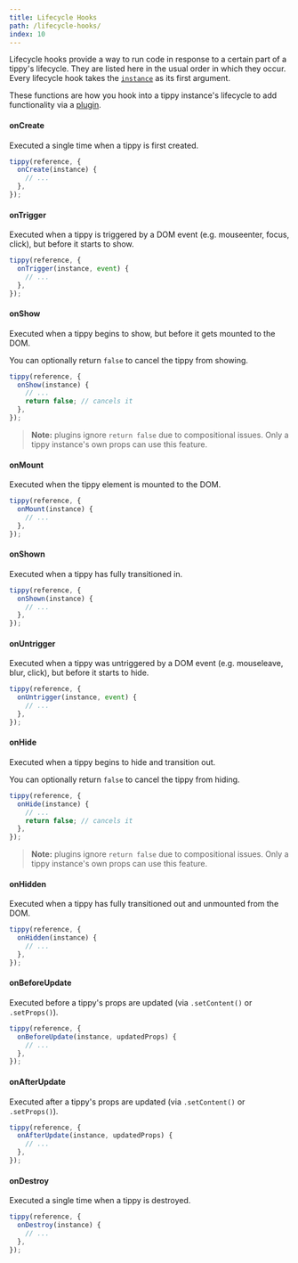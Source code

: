 ```yaml
---
title: Lifecycle Hooks
path: /lifecycle-hooks/
index: 10
---
```


Lifecycle hooks provide a way to run code in response to a certain part of a
tippy's lifecycle. They are listed here in the usual order in which they occur.
Every lifecycle hook takes the [`instance`](/tippy-instance/) as its first
argument.

These functions are how you hook into a tippy instance's lifecycle to add
functionality via a [plugin](/plugins/).

#### onCreate

Executed a single time when a tippy is first created.

```js
tippy(reference, {
  onCreate(instance) {
    // ...
  },
});
```

#### onTrigger

Executed when a tippy is triggered by a DOM event (e.g. mouseenter, focus,
click), but before it starts to show.

```js
tippy(reference, {
  onTrigger(instance, event) {
    // ...
  },
});
```

#### onShow

Executed when a tippy begins to show, but before it gets mounted to the DOM.

You can optionally return `false` to cancel the tippy from showing.

```js
tippy(reference, {
  onShow(instance) {
    // ...
    return false; // cancels it
  },
});
```

> **Note:** plugins ignore `return false` due to compositional issues. Only a
> tippy instance's own props can use this feature.

#### onMount

Executed when the tippy element is mounted to the DOM.

```js
tippy(reference, {
  onMount(instance) {
    // ...
  },
});
```

#### onShown

Executed when a tippy has fully transitioned in.

```js
tippy(reference, {
  onShown(instance) {
    // ...
  },
});
```

#### onUntrigger

Executed when a tippy was untriggered by a DOM event (e.g. mouseleave, blur,
click), but before it starts to hide.

```js
tippy(reference, {
  onUntrigger(instance, event) {
    // ...
  },
});
```

#### onHide

Executed when a tippy begins to hide and transition out.

You can optionally return `false` to cancel the tippy from hiding.

```js
tippy(reference, {
  onHide(instance) {
    // ...
    return false; // cancels it
  },
});
```

> **Note:** plugins ignore `return false` due to compositional issues. Only a
> tippy instance's own props can use this feature.

#### onHidden

Executed when a tippy has fully transitioned out and unmounted from the DOM.

```js
tippy(reference, {
  onHidden(instance) {
    // ...
  },
});
```

#### onBeforeUpdate

Executed before a tippy's props are updated (via `.setContent()` or
`.setProps()`).

```js
tippy(reference, {
  onBeforeUpdate(instance, updatedProps) {
    // ...
  },
});
```

#### onAfterUpdate

Executed after a tippy's props are updated (via `.setContent()` or
`.setProps()`).

```js
tippy(reference, {
  onAfterUpdate(instance, updatedProps) {
    // ...
  },
});
```

#### onDestroy

Executed a single time when a tippy is destroyed.

```js
tippy(reference, {
  onDestroy(instance) {
    // ...
  },
});
```
